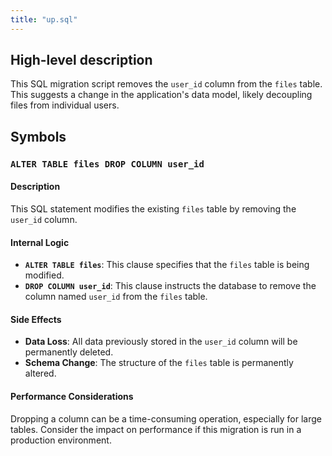 ```yaml
---
title: "up.sql"
---
```


## High-level description
This SQL migration script removes the `user_id` column from the `files` table. This suggests a change in the application's data model, likely decoupling files from individual users.

## Symbols

### `ALTER TABLE files DROP COLUMN user_id`
#### Description
This SQL statement modifies the existing `files` table by removing the `user_id` column. 

#### Internal Logic
- **`ALTER TABLE files`**: This clause specifies that the `files` table is being modified.
- **`DROP COLUMN user_id`**: This clause instructs the database to remove the column named `user_id` from the `files` table.

#### Side Effects
- **Data Loss**: All data previously stored in the `user_id` column will be permanently deleted.
- **Schema Change**: The structure of the `files` table is permanently altered.

#### Performance Considerations
Dropping a column can be a time-consuming operation, especially for large tables. Consider the impact on performance if this migration is run in a production environment. 

